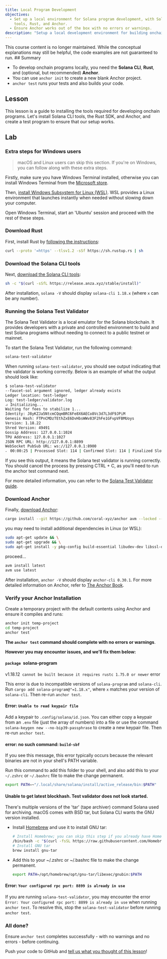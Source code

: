 ```yaml
---
title: Local Program Development
objectives:
  - Set up a local environment for Solana program development, with Solana CLI
    tools, Rust, and Anchor.
  - Ensure Anchor works out of the box with no errors or warnings.
description: "Setup a local development environment for building onchain programs."
---
```

<Callout type="warn">
  This course content is no longer maintained. While the conceptual explanations
  may still be helpful, the code examples are not guaranteed to run.
</Callout> 
## Summary

- To develop onchain programs locally, you need the **Solana CLI**, **Rust**,
  and (optional, but recommended) **Anchor**.
- You can use `anchor init` to create a new blank Anchor project.
- `anchor test` runs your tests and also builds your code.

## Lesson

This lesson is a guide to installing the tools required for developing onchain
programs. Let's install Solana CLI tools, the Rust SDK, and Anchor, and create a
test program to ensure that our setup works.

## Lab

### Extra steps for Windows users

> macOS and Linux users can skip this section. If you're on Windows, you can
> follow along with these extra steps.

Firstly, make sure you have Windows Terminal installed, otherwise you can
install Windows Terminal from the
[Microsoft store](https://apps.microsoft.com/detail/9N0DX20HK701).

Then,
[install Windows Subsystem for Linux (WSL)](https://learn.microsoft.com/en-us/windows/wsl/install).
WSL provides a Linux environment that launches instantly when needed without
slowing down your computer.

Open Windows Terminal, start an 'Ubuntu' session and proceed with the rest of
these steps.

### Download Rust

First, install Rust by
[following the instructions](https://www.rust-lang.org/tools/install):

```bash
curl --proto '=https' --tlsv1.2 -sSf https://sh.rustup.rs | sh
```

### Download the Solana CLI tools

Next,
[download the Solana CLI tools](/docs/intro/installation#install-the-solana-cli):

```bash
sh -c "$(curl -sSfL https://release.anza.xyz/stable/install)"
```

After installation, `solana -V` should display `solana-cli 1.18.x` (where `x`
can be any number).

### Running the Solana Test Validator

The Solana Test Validator is a local emulator for the Solana blockchain. It
provides developers with a private and controlled environment to build and test
Solana programs without needing to connect to a public testnet or mainnet.

To start the Solana Test Validator, run the following command:

```bash
solana-test-validator
```

When running `solana-test-validator`, you should see output indicating that the
validator is working correctly. Below is an example of what the output should
look like:

```bash
$ solana-test-validator
--faucet-sol argument ignored, ledger already exists
Ledger location: test-ledger
Log: test-ledger/validator.log
⠴ Initializing...
Waiting for fees to stabilize 1...
Identity: J8yKZJa5NtcmCQqmBRC6Fe8X6AECo8Vc3d7L3dF9JPiM
Genesis Hash: FTPnCMDzTEthZxE6DvHbsWWv83F2hFe1GFvpVFBMUoys
Version: 1.18.22
Shred Version: 49491
Gossip Address: 127.0.0.1:1024
TPU Address: 127.0.0.1:1027
JSON RPC URL: http://127.0.0.1:8899
WebSocket PubSub URL: ws://127.0.0.1:8900
⠄ 00:00:25 | Processed Slot: 114 | Confirmed Slot: 114 | Finalized Slot: 82 | Full Snapshot Slot: - | Incremental Snapshot Slot: - | Transactions: 111 | ◎499.999445000
```

If you see this output, it means the Solana test validator is running correctly.
You should cancel the process by pressing CTRL + C, as you'll need to run the
anchor test command next.

For more detailed information, you can refer to the
[Solana Test Validator guide](/developers/guides/getstarted/solana-test-validator).

### Download Anchor

Finally, [download Anchor](https://www.anchor-lang.com/docs/installation):

```bash
cargo install --git https://github.com/coral-xyz/anchor avm --locked --force
```

you may need to install additional dependencies in Linux (or WSL):

```bash
sudo apt-get update && \
sudo apt-get upgrade && \
sudo apt-get install -y pkg-config build-essential libudev-dev libssl-dev
```

proceed...

```bash
avm install latest
avm use latest
```

After installation, `anchor -V` should display `anchor-cli 0.30.1`. For more
detailed information on Anchor, refer to
[The Anchor Book](https://book.anchor-lang.com).

### Verify your Anchor Installation

Create a temporary project with the default contents using Anchor and ensure it
compiles and runs:

```bash
anchor init temp-project
cd temp-project
anchor test
```

**The `anchor test` command should complete with no errors or warnings**.

**However you may encounter issues, and we'll fix them below:**

#### `package `solana-program

v1.18.12` cannot be built because it requires rustc 1.75.0 or newer` error

This error is due to incompatible versions of `solana-program` and `solana-cli`.
Run `cargo add solana-program@"=1.18.x"`, where `x` matches your version of
`solana-cli`. Then re-run `anchor test`.

#### Error: `Unable to read keypair file`

Add a keypair to `.config/solana/id.json`. You can either copy a keypair from an
`.env` file (just the array of numbers) into a file or use the command
`solana-keygen new --no-bip39-passphrase` to create a new keypair file. Then
re-run `anchor test`.

#### error: no such command: `build-sbf`

If you see this message, this error typically occurs because the relevant
binaries are not in your shell's PATH variable.

Run this command to add this folder to your shell, and also add this to your
`~/.zshrc` or `~/.bashrc` file to make the change permanent.

```bash
export PATH=~"/.local/share/solana/install/active_release/bin:$PATH"
```

#### Unable to get latest blockhash. Test validator does not look started.

There's multiple versions of the 'tar' (tape archiver) command Solana used for
archiving. macOS comes with BSD tar, but Solana CLI wants the GNU version
installed.

- Install [Homebrew](https://brew.sh/) and use it to install GNU tar:

  ```bash
  # Install Homebrew; you can skip this step if you already have Homebrew installed
  /bin/bash -c "$(curl -fsSL https://raw.githubusercontent.com/Homebrew/install/HEAD/install.sh)"
  # Install GNU tar
  brew install gnu-tar
  ```

- Add this to your ~/.zshrc or ~/.bashrc file to make the change permanent.

  ```bash
  export PATH=/opt/homebrew/opt/gnu-tar/libexec/gnubin:$PATH
  ```

#### Error: `Your configured rpc port: 8899 is already in use`

If you are running `solana-test-validator`, you may encounter the error
`Error: Your configured rpc port: 8899 is already in use` when running
`anchor test`. To resolve this, stop the `solana-test-validator` before running
`anchor test`.

### All done?

Ensure `anchor test` completes successfully - with no warnings and no errors -
before continuing.

<Callout type="info" title="Completed the lab?">

Push your code to GitHub and
[tell us what you thought of this lesson](https://form.typeform.com/to/IPH0UGz7#answers-lesson=aa0b56d6-02a9-4b36-95c0-a817e2c5b19d)!

</Callout>
